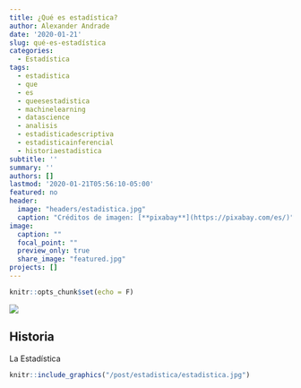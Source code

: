 ```yaml
---
title: ¿Qué es estadística?
author: Alexander Andrade
date: '2020-01-21'
slug: qué-es-estadística
categories:
  - Estadística
tags:
  - estadistica
  - que
  - es
  - queesestadistica
  - machinelearning
  - datascience
  - analisis
  - estadisticadescriptiva
  - estadisticainferencial
  - historiaestadistica
subtitle: ''
summary: ''
authors: []
lastmod: '2020-01-21T05:56:10-05:00'
featured: no
header:
  image: "headers/estadistica.jpg"
  caption: "Créditos de imagen: [**pixabay**](https://pixabay.com/es/)"
image: 
  caption: ""
  focal_point: ""
  preview_only: true
  share_image: "featured.jpg"
projects: []
---
```


```r
knitr::opts_chunk$set(echo = F)
```

![](/post/estadistica/estadistica.jpg)

## Historia 

La Estadística 

```r
knitr::include_graphics("/post/estadistica/estadistica.jpg")
```
